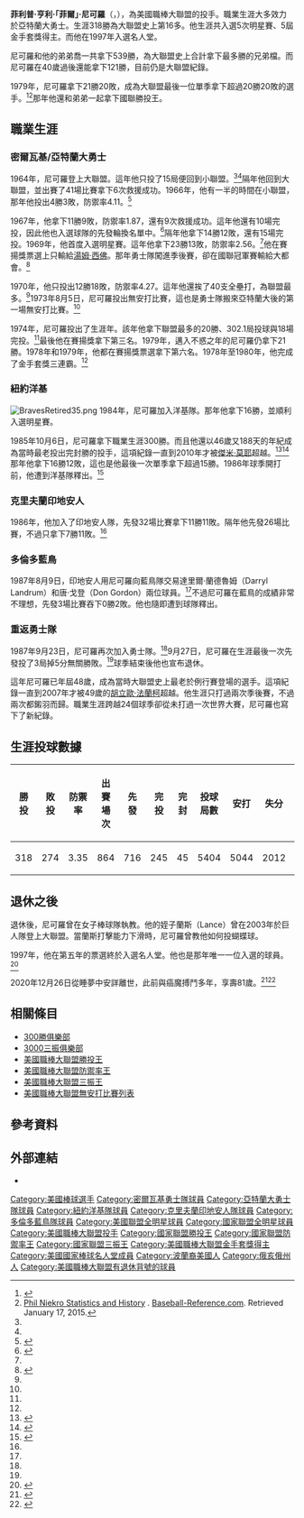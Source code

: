 {{Infobox baseball biography
|name        = 菲爾·尼可羅<br />Phil Niekro
|image       = Phil Niekro 1984.jpg
|image_size  =
|caption     = 1984年的尼可羅
|position    = [[投手|投手]]
|bats        = 右
|throws      = 右
|birth_date  = {{Birth date|1939|4|1}}
|birth_place = {{USA}}[[俄亥俄州|俄亥俄州]][[布蘭恩_(俄亥俄州)|布蘭恩]]
|death_date  = {{death date and age|2020|12|26|1939|4|1}}
|death_place = {{USA}}[[喬治亞州|喬治亞州]][[弗勞爾里布蘭奇_(喬治亞州)|弗勞爾里布蘭奇]]
|debutleague = 美國職棒大聯盟
|debutdate   = 4月15日
|debutyear   = 1964年
|debutteam   = 密爾瓦基勇士
|finalleague = 美國職棒大聯盟
|finaldate   = 9月27日
|finalyear   = 1987年
|finalteam   = 亞特蘭大勇士
|statleague  = 美國職棒大聯盟
|stat1label  = 勝敗投數
|stat1value  = 318–274
|stat2label  = [[防禦率|防禦率]]
|stat2value  = 3.35
|stat3label  = [[三振|三振]]
|stat3value  = 3342
|teams=
* [[亞特蘭大勇士|密爾瓦基/亞特蘭大勇士]]（{{mlby|1964}}–{{mlby|1983}}）
* [[紐約洋基|紐約洋基]]（{{mlby|1984}}–{{mlby|1985}}）
* [[克里夫蘭印地安人|克里夫蘭印地安人]]（{{mlby|1986}}–{{mlby|1987}}）
* [[多倫多藍鳥|多倫多藍鳥]]（{{mlby|1987}}）
* [[亞特蘭大勇士|亞特蘭大勇士]]（{{mlby|1987}}）
|highlights=
* 5×[[美國職棒大聯盟全明星賽|全明星賽]]（[[1969年美國職棒大聯盟全明星賽|1969]]、[[1975年美國職棒大聯盟全明星賽|1975]]、[[1978年美國職棒大聯盟全明星賽|1978]]、[[1982年美國職棒大聯盟全明星賽|1982]]、[[1984年美國職棒大聯盟全明星賽|1984]]）
* 5×[[美國職棒大聯盟金手套獎|金手套獎]]（1978–1980、1982、1983）
* 羅伯托·克萊門特獎（1980）
* 2×[[美國職棒大聯盟勝投王|國聯勝投王]]（1974,1979）
* [[美國職棒大聯盟防禦率王|大聯盟防禦率王]]（1967）
* [[美國職棒大聯盟三振王|國聯三振王]]（1977）
* 1973年8月5日投出無安打比賽
* [[亞特蘭大勇士|亞特蘭大勇士]]退休號碼#35
* 亞特蘭大勇士名人堂
|hoflink  = 美國國家棒球名人堂暨博物館
|hoftype  = 美國棒球名人堂
|hofdate  = 1997年
|hofvote  = 80.34%（第五年票選）
|hofmethod=
}}
'''菲利普·亨利·「菲爾」·尼可羅'''（{{lang-en|Philip Henry "Phil" Niekro}}，{{bd|1939年|4月1日|2020年|12月26日|catIdx=Niekro}}），為美國職棒大聯盟的投手。職業生涯大多效力於亞特蘭大勇士。生涯318勝為大聯盟史上第16多。他生涯共入選5次明星賽、5屆金手套獎得主。而他在1997年入選名人堂。

尼可羅和他的弟弟喬一共拿下539勝，為大聯盟史上合計拿下最多勝的兄弟檔。而尼可羅在40歲過後還能拿下121勝，目前仍是大聯盟紀錄。

1979年，尼可羅拿下21勝20敗，成為大聯盟最後一位單季拿下超過20勝20敗的選手。<ref>{{Cite web |url=https://www.baseball-reference.com/bullpen/Phil_Niekro#Famous_Lasts |title=Phil Niekro – BR Bullpen<!-- Bot generated title --> |access-date=2020-10-23 |archive-date=2017-12-13 |archive-url=https://web.archive.org/web/20171213201110/https://www.baseball-reference.com/bullpen/Phil_Niekro#Famous_Lasts |dead-url=no }}</ref><ref name=BR>[https://www.baseball-reference.com/players/n/niekrph01.shtml Phil Niekro Statistics and History] {{Wayback|url=https://www.baseball-reference.com/players/n/niekrph01.shtml |date=20180328061059 }}. [[Baseball-Reference.com|Baseball-Reference.com]]. Retrieved January 17, 2015.</ref>那年他還和弟弟一起拿下國聯勝投王。

==職業生涯==
===密爾瓦基/亞特蘭大勇士===
1964年，尼可羅登上大聯盟。這年他只投了15局便回到小聯盟。<ref name=BR/><ref name=BRMinors/>隔年他回到大聯盟，並出賽了41場比賽拿下6次救援成功。1966年，他有一半的時間在小聯盟，那年他投出4勝3敗，防禦率4.11。<ref name=BRMinors>{{cite web|title=Phil League Minor League Statistics and History|url=https://www.baseball-reference.com/minors/player.cgi?id=niekro001phi|publisher=[[Baseball-Reference.com|Baseball-Reference.com]]|accessdate=2015-01-17|archive-date=2015-04-24|archive-url=https://web.archive.org/web/20150424043845/http://www.baseball-reference.com/minors/player.cgi?id=niekro001phi|dead-url=no}}</ref>

1967年，他拿下11勝9敗，防禦率1.87，還有9次救援成功。這年他還有10場完投，因此他也入選球隊的先發輪換名單中。<ref name=Rome>{{cite news|last1=Down|first1=Fred|title=Harris planning dual role for Phil Niekro|url=https://news.google.com/newspapers?nid=348&dat=19680227&id=E-otAAAAIBAJ&sjid=nzEDAAAAIBAJ&pg=3731,6201272|accessdate=2015-01-17|work={{tsl|en|Rome News-Tribune||Rome News-Tribune}}|date=1968-02-27}}</ref>隔年他拿下14勝12敗，還有15場完投。1969年，他首度入選明星賽。這年他拿下23勝13敗，防禦率2.56。<ref name=BR/>他在賽揚獎票選上只輸給[[湯姆·西佛|湯姆·西佛]]。那年勇士隊闖進季後賽，卻在國聯冠軍賽輸給大都會。<ref name=NLCS69>{{cite web|title=1969 NLCS|url=https://www.baseball-reference.com/postseason/1969_NLCS.shtml|publisher=[[Baseball-Reference.com|Baseball-Reference.com]]|accessdate=2015-01-17|archive-date=2015-01-01|archive-url=https://web.archive.org/web/20150101042758/http://www.baseball-reference.com/postseason/1969_NLCS.shtml|dead-url=no}}</ref>

1970年，他只投出12勝18敗，防禦率4.27。這年他還挨了40支全壘打，為聯盟最多。<ref name=BR/>1973年8月5日，尼可羅投出無安打比賽，這也是勇士隊搬來亞特蘭大後的第一場無安打比賽。<ref name=BR/>

1974年，尼可羅投出了生涯年。該年他拿下聯盟最多的20勝、302.1局投球與18場完投。<ref name=BR/>最後他在賽揚獎拿下第三名。1979年，邁入不惑之年的尼可羅仍拿下21勝。1978年和1979年，他都在賽揚獎票選拿下第六名。1978年至1980年，他完成了金手套獎三連霸。<ref name=BR/>

===紐約洋基===
[[File:BravesRetired35.png|thumb]]
1984年，尼可羅加入洋基隊。那年他拿下16勝，並順利入選明星賽。

1985年10月6日，尼可羅拿下職業生涯300勝。而且他還以46歲又188天的年紀成為當時最老投出完封勝的投手，這項紀錄一直到2010年才被[[傑米·莫耶|傑米·莫耶]]超越。<ref>{{cite news|url=http://findarticles.com/p/articles/mi_m0FCI/is_9_62/ai_106226458/pg_6?tag=untagged|title=Road to 300: with Roger Clemens becoming the 21st pitcher to win 300 big league games, here are the stories of seven others who reached the same milestone|author=Quinn, T.J.|publisher=[[Baseball_Digest|Baseball Digest]]|date=September 2003|accessdate=2008-11-04|archive-date=2012-07-10|archive-url=https://archive.is/20120710041544/http://findarticles.com/p/articles/mi_m0FCI/is_9_62/ai_106226458/pg_6?tag=untagged|dead-url=no}}</ref><ref>{{cite news | url=http://articles.latimes.com/1985-10-07/sports/sp-16727_1_phil-niekro | work=Los Angeles Times | first=Claire | last=Smith | title=Niekro Gets 300th Win--a Shutout of Blue Jays | date=1985-10-07 | accessdate=2020-10-23 | archive-date=2014-06-14 | archive-url=https://web.archive.org/web/20140614072513/http://articles.latimes.com/1985-10-07/sports/sp-16727_1_phil-niekro | dead-url=no }}</ref>那年他拿下16勝12敗，這也是他最後一次單季拿下超過15勝。1986年球季開打前，他遭到洋基隊釋出。<ref name=NTaT>{{cite web|title=Phil Niekro Trades and Transactions|url=http://www.baseball-almanac.com/players/trades.php?p=niekrph01|access-date=2020-10-23|archive-date=2018-07-02|archive-url=https://web.archive.org/web/20180702064446/http://www.baseball-almanac.com/players/trades.php?p=niekrph01|dead-url=no}}</ref>
===克里夫蘭印地安人===
1986年，他加入了印地安人隊，先發32場比賽拿下11勝11敗。隔年他先發26場比賽，不過只拿下7勝11敗。<ref name=BR/>
===多倫多藍鳥===
1987年8月9日，印地安人用尼可羅向藍鳥隊交易達里爾·蘭德魯姆（Darryl Landrum）和唐·戈登（Don Gordon）兩位球員。<ref name=NTaT/>不過尼可羅在藍鳥的成績非常不理想，先發3場比賽吞下0勝2敗。他也隨即遭到球隊釋出。
===重返勇士隊===
1987年9月23日，尼可羅再次加入勇士隊。<ref name=NTaT/>9月27日，尼可羅在生涯最後一次先發投了3局掉5分無關勝敗。<ref name=BR/>球季結束後他也宣布退休。

這年尼可羅已年屆48歲，成為當時大聯盟史上最老於例行賽登場的選手。這項紀錄一直到2007年才被49歲的[[胡立歐·法蘭柯|胡立歐·法蘭柯]]超越。他生涯只打過兩次季後賽，不過兩次都鎩羽而歸。職業生涯跨越24個球季卻從未打過一次世界大賽，尼可羅也寫下了新紀錄。
==生涯投球數據==
{| class="wikitable"
!勝投
!敗投
!防禦率
!出賽場次
!先發
!完投
!完封
!投球局數
!安打
!失分
!自責分
!全壘打
!保送
!三振
!暴投
!觸身球
|-
|318
|274
|3.35
|864
|716
|245
|45
|5404
|5044
|2012
|2337
|482
|1809
|3342
|226
|123
|}
==退休之後==
退休後，尼可羅曾在女子棒球隊執教。他的姪子蘭斯（Lance）曾在2003年於巨人隊登上大聯盟。當蘭斯打擊能力下滑時，尼可羅曾教他如何投蝴蝶球。

1997年，他在第五年的票選終於入選名人堂。他也是那年唯一一位入選的球員。<ref name=NDM>{{cite news|title=Phil Niekro enters Hall alone|url=https://news.google.com/newspapers?nid=1908&dat=19970105&id=1-sfAAAAIBAJ&sjid=0dkEAAAAIBAJ&pg=4860,219472|accessdate=2015-01-17|work={{tsl|en|The Nevada Daily Mail||The Nevada Daily Mail}}|agency=[[美联社|Associated Press]]|date=1997-01-05}}</ref>

2020年12月26日從睡夢中安詳離世，此前與癌魔搏鬥多年，享壽81歲。<ref>{{Cite news|title=Phil Niekro, Hall of Fame Knuckleball Pitcher, Dies at 81|url=https://www.nytimes.com/2020/12/27/obituaries/phil-niekro-hall-of-fame-knuckleball-pitcher-dies-at-81.html|newspaper=The New York Times|date=2020-12-27|accessdate=2020-12-27|issn=0362-4331|language=en-US|first=Richard|last=Goldstein|archive-date=2021-03-09|archive-url=https://web.archive.org/web/20210309222039/https://www.nytimes.com/2020/12/27/obituaries/phil-niekro-hall-of-fame-knuckleball-pitcher-dies-at-81.html|dead-url=no}}</ref><ref>{{Cite web|title=Hall of Fame knuckleballer Niekro dead at 81|url=https://www.mlb.com/news/phil-niekro-dies-at-81|accessdate=2020-12-27|work=MLB.com|language=en|archive-date=2020-12-27|archive-url=https://web.archive.org/web/20201227214731/https://www.mlb.com/news/phil-niekro-dies-at-81|dead-url=no}}</ref>

==相關條目==
*[[300勝俱樂部|300勝俱樂部]]
*[[3000三振俱樂部|3000三振俱樂部]]
*[[美國職棒大聯盟勝投王|美國職棒大聯盟勝投王]]
*[[美國職棒大聯盟防禦率王|美國職棒大聯盟防禦率王]]
*[[美國職棒大聯盟三振王|美國職棒大聯盟三振王]]
*[[美國職棒大聯盟無安打比賽列表|美國職棒大聯盟無安打比賽列表]]
==參考資料==
{{Reflist}}
==外部連結==
{{Commons category|Phil Niekro}}
{{Baseballstats|mlb=119786|espn=611|br=n/niekrph01|fangraphs=1009583}}
*{{台灣棒球維基館|Phil_Niekro}}

{{300 win club}}
{{3000 strikeout club}}
{{Lou Gehrig Memorial Award}}
{{Roberto Clemente Award}}
{{美國棒球名人堂成員}}
{{亞特蘭大勇士隊退休號碼}}

{{DEFAULTSORT:Niekro, Phil}}
[[Category:美國棒球選手|Category:美國棒球選手]]
[[Category:密爾瓦基勇士隊球員|Category:密爾瓦基勇士隊球員]]
[[Category:亞特蘭大勇士隊球員|Category:亞特蘭大勇士隊球員]]
[[Category:紐約洋基隊球員|Category:紐約洋基隊球員]]
[[Category:克里夫蘭印地安人隊球員|Category:克里夫蘭印地安人隊球員]]
[[Category:多倫多藍鳥隊球員|Category:多倫多藍鳥隊球員]]
[[Category:美國聯盟全明星球員|Category:美國聯盟全明星球員]]
[[Category:國家聯盟全明星球員|Category:國家聯盟全明星球員]]
[[Category:美國職棒大聯盟投手|Category:美國職棒大聯盟投手]]
[[Category:國家聯盟勝投王|Category:國家聯盟勝投王]]
[[Category:國家聯盟防禦率王|Category:國家聯盟防禦率王]]
[[Category:國家聯盟三振王|Category:國家聯盟三振王]]
[[Category:美國職棒大聯盟金手套獎得主|Category:美國職棒大聯盟金手套獎得主]]
[[Category:美國國家棒球名人堂成員|Category:美國國家棒球名人堂成員]]
[[Category:波蘭裔美國人|Category:波蘭裔美國人]]
[[Category:俄亥俄州人|Category:俄亥俄州人]]
[[Category:美國職棒大聯盟有退休背號的球員|Category:美國職棒大聯盟有退休背號的球員]]